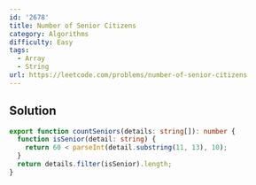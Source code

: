 ```yaml
---
id: '2678'
title: Number of Senior Citizens
category: Algorithms
difficulty: Easy
tags:
  - Array
  - String
url: https://leetcode.com/problems/number-of-senior-citizens
---
```


## Solution

```typescript showLineNumbers
export function countSeniors(details: string[]): number {
  function isSenior(detail: string) {
    return 60 < parseInt(detail.substring(11, 13), 10);
  }
  return details.filter(isSenior).length;
}
```

